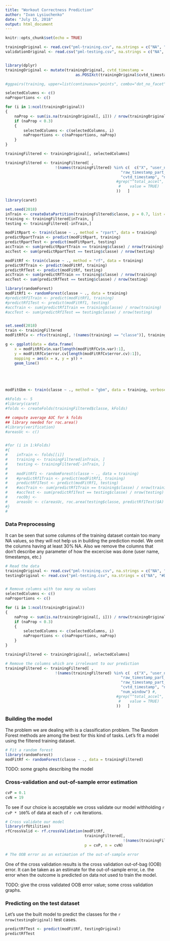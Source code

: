 ```yaml
---
title: "Workout Correctness Prediction"
author: "Ivan Lysiuchenko"
date: "July 15, 2018"
output: html_document
---
```


```r
knitr::opts_chunk$set(echo = TRUE)
```

```r
trainingOriginal <- read.csv("pml-training.csv", na.strings = c("NA", "#DIV/0!"))
validationOriginal <- read.csv("pml-testing.csv", na.strings = c("NA", "#DIV/0!"))


library(dplyr)
trainingOriginal <- mutate(trainingOriginal, cvtd_timestamp = 
                               as.POSIXct(trainingOriginal$cvtd_timestamp, "", "%d/%m/%Y %H:%M"))

#ggpairs(training, upper=list(continuous="points", combo="dot_no_facet"))

selectedColumns <- c()
naProportions <- c()

for (i in 1:ncol(trainingOriginal))
{
    naProp <- sum(is.na(trainingOriginal[, i])) / nrow(trainingOriginal)
    if (naProp < 0.3)
    {
        selectedColumns <- c(selectedColumns, i)
        naProportions <- c(naProportions, naProp)
    }
}

trainingFiltered <- trainingOriginal[, selectedColumns]

trainingFiltered <- trainingFiltered[ , 
                      !(names(trainingFiltered) %in% c(  c("X", "user_name", 
                                                   "raw_timestamp_part_1", "raw_timestamp_part_2",
                                                   "cvtd_timestamp", "new_window", "num_window") #,
                                                 #grep("^total_accel", names(training), 
                                                  #    value = TRUE)     
                                                 ))   ]

library(caret)

set.seed(2018)
inTrain <- createDataPartition(trainingFiltered$classe, p = 0.7, list = FALSE)
training <- trainingFiltered[inTrain, ]
testing <- trainingFiltered[-inTrain,]

modFitRpart <- train(classe ~ ., method = "rpart", data = training)
predictRpartTrain <- predict(modFitRpart, training)
predictRpartTest <- predict(modFitRpart, testing)
accTrain <- sum(predictRpartTrain == training$classe) / nrow(training)
accTest <- sum(predictRpartTest == testing$classe) / nrow(testing)

modFitRf <- train(classe ~ ., method = "rf", data = training)
predictRfTrain <- predict(modFitRf, training)
predictRfTest <- predict(modFitRf, testing)
accTrain <- sum(predictRfTrain == training$classe) / nrow(training)
accTest <- sum(predictRfTest == testing$classe) / nrow(testing)

library(randomForest)
modFitRf1 <- randomForest(classe ~ ., data = training)
#predictRf1Train <- predict(modFitRf1, training)
#predictRf1Test <- predict(modFitRf1, testing)
#accTrain <- sum(predictRf1Train == training$classe) / nrow(training)
#accTest <- sum(predictRf1Test == testing$classe) / nrow(testing)


set.seed(2018)
train <- trainingFiltered
modFitRfCv <- rfcv(training[, !(names(training) == "classe")], training$classe, cv.fold = 5)

g <- ggplot(data = data.frame(
    x = modFitRfCv$n.var[length(modFitRfCv$n.var):1], 
    y = modFitRfCv$error.cv[length(modFitRfCv$error.cv):1]), 
    mapping = aes(x = x, y = y)) + 
    geom_line()





modFitGbm <- train(classe ~ ., method = "gbm", data = training, verbose = FALSE)

```






```r
#kFolds <- 5
#library(caret)
#folds <- createFolds(trainingFiltered$classe, kFolds)

## compute average AUC for k folds
## library needed for roc.area()
#library(verification)
#areasUc <- c()


#for (i in 1:kFolds)
#{
#    inTrain <- folds[[i]]
#    training <- trainingFiltered[inTrain, ]
#    testing <- trainingFiltered[-inTrain, ]
# 
#    modFitRf1 <- randomForest(classe ~ ., data = training)
#    #predictRf1Train <- predict(modFitRf1, training)
#    predictRf1Test <- predict(modFitRf1, testing)
#    #accTrain <- sum(predictRf1Train == training$classe) / nrow(training)
#    #accTest <- sum(predictRf1Test == testing$classe) / nrow(testing)
#    rocObj <- 
#    areasUc <- c(areasUc, roc.area(testing$classe, predictRf1Test)$A)
#}
#
```






### Data Preprocessing

It can be seen that some columns of the training dataset contain too
many NA values, so they will not help us in building the prediction
model. We omit the columns having at least 30% NA.
Also we remove the columns that don't describe any parameter of how
the excercise was done (user name, timestamps, etc.)

```r

# Read the data
trainingOriginal <- read.csv("pml-training.csv", na.strings = c("NA", "#DIV/0!"))
testingOriginal <- read.csv("pml-testing.csv", na.strings = c("NA", "#DIV/0!"))


# Remove columns with too many na values
selectedColumns <- c()
naProportions <- c()

for (i in 1:ncol(trainingOriginal))
{
    naProp <- sum(is.na(trainingOriginal[, i])) / nrow(trainingOriginal)
    if (naProp < 0.3)
    {
        selectedColumns <- c(selectedColumns, i)
        naProportions <- c(naProportions, naProp)
    }
}

trainingFiltered <- trainingOriginal[, selectedColumns]

# Remove the columns which are irrelevant to our prediction
trainingFiltered <- trainingFiltered[ , 
                      !(names(trainingFiltered) %in% c(  c("X", "user_name", 
                                                   "raw_timestamp_part_1",
                                                   "raw_timestamp_part_2",
                                                   "cvtd_timestamp", "new_window",
                                                   "num_window") #,
                                                 #grep("^total_accel", names(training), 
                                                  #    value = TRUE)     
                                                 ))   ]
```

### Building the model

The problem we are dealing with is a classification problem. The Random Forest methods
are among the best for this kind of tasks. Let's fit a model using the filtered training
dataset.

```r
# Fit a random forest
library(randomForest)
modFitRf <- randomForest(classe ~ ., data = trainingFiltered)
```

TODO: some graphs describing the model

### Cross-validation and out-of-sample error estimation

```r
cvP = 0.1
cvN = 19
```

To see if our choice is acceptable we cross validate our model withholding 
`r cvP * 100`% of data at each of `r cvN` iterations.

```r
# Cross validate our model
library(rfUtilities)
rfCrossValid <- rf.crossValidation(modFitRf, 
                                   trainingFiltered[, 
                                                    !(names(trainingFiltered) == "classe")],
                                   p = cvP, n = cvN)

# The OOB error as an estimation of the out-of-sample error
```

One of the cross validation results is the cross validation out-of-bag (OOB) error.
It can be taken as an estimate for the out-of-sample error, i.e. the error when
the outcome is predicted on data not used to train the model.

TODO: give the cross validated OOB error value; some cross validation graphs.

### Predicting on the test dataset

Let's use the built model to predict the classes for the `r nrow(testingOriginal)`
test cases.

```r
predictRfTest <- predict(modFitRf, testingOriginal)
predictRfTest
```
